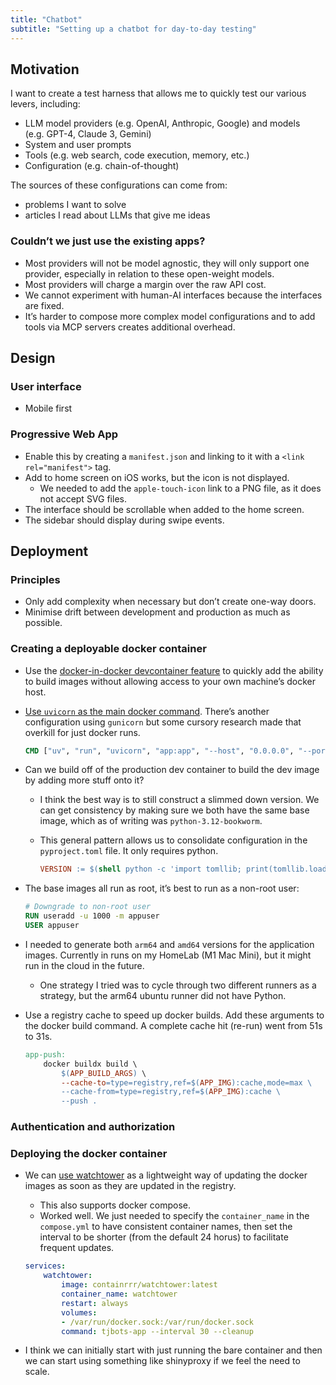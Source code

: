 ```yaml
---
title: "Chatbot"
subtitle: "Setting up a chatbot for day-to-day testing"
---
```


## Motivation

I want to create a test harness that allows me to quickly test our various levers, including:

-   LLM model providers (e.g. OpenAI, Anthropic, Google) and models (e.g. GPT-4, Claude 3, Gemini)
-   System and user prompts
-   Tools (e.g. web search, code execution, memory, etc.)
-   Configuration (e.g. chain-of-thought)

The sources of these configurations can come from:

-   problems I want to solve
-   articles I read about LLMs that give me ideas

### Couldn't we just use the existing apps?

-   Most providers will not be model agnostic, they will only support one provider, especially in relation to these open-weight models.
-   Most providers will charge a margin over the raw API cost.
-   We cannot experiment with human-AI interfaces because the interfaces are fixed.
-   It's harder to compose more complex model configurations and to add tools via MCP servers creates additional overhead.

## Design

### User interface

-   Mobile first

### Progressive Web App

-   Enable this by creating a `manifest.json` and linking to it with a `<link rel="manifest">` tag.
-   Add to home screen on iOS works, but the icon is not displayed.
    -   We needed to add the `apple-touch-icon` link to a PNG file, as it does not accept SVG files.
-   The interface should be scrollable when added to the home screen.
-   The sidebar should display during swipe events.

## Deployment

### Principles

-   Only add complexity when necessary but don't create one-way doors.
-   Minimise drift between development and production as much as possible.

### Creating a deployable docker container

-   Use the [docker-in-docker devcontainer feature](https://github.com/devcontainers/features/blob/main/src/docker-in-docker/README.md) to quickly add the ability to build images without allowing access to your own machine's docker host.

-   [Use `uvicorn` as the main docker command](https://hosting.analythium.io/containerizing-shiny-for-python-and-shinylive-applications/). There's another configuration using `gunicorn` but some cursory research made that overkill for just docker runs.

    ``` dockerfile
    CMD ["uv", "run", "uvicorn", "app:app", "--host", "0.0.0.0", "--port", "8080"]
    ```

-   Can we build off of the production dev container to build the dev image by adding more stuff onto it?

    -   I think the best way is to still construct a slimmed down version. We can get consistency by making sure we both have the same base image, which as of writing was `python-3.12-bookworm`.

    -   This general pattern allows us to consolidate configuration in the `pyproject.toml` file. It only requires python.

        ``` makefile
        VERSION := $(shell python -c 'import tomllib; print(tomllib.load(open("pyproject.toml", "rb"))["project"]["version"])')
        ```

-   The base images all run as root, it's best to run as a non-root user:

    ``` dockerfile
    # Downgrade to non-root user 
    RUN useradd -u 1000 -m appuser
    USER appuser
    ```

-   I needed to generate both `arm64` and `amd64` versions for the application images. Currently in runs on my HomeLab (M1 Mac Mini), but it might run in the cloud in the future.

    -   One strategy I tried was to cycle through two different runners as a strategy, but the arm64 ubuntu runner did not have Python.

-   Use a registry cache to speed up docker builds. Add these arguments to the docker build command. A complete cache hit (re-run) went from 51s to 31s.

    ``` makefile
    app-push:
        docker buildx build \
            $(APP_BUILD_ARGS) \
            --cache-to=type=registry,ref=$(APP_IMG):cache,mode=max \
            --cache-from=type=registry,ref=$(APP_IMG):cache \
            --push . 
    ```

### Authentication and authorization

### Deploying the docker container

-   We can [use watchtower](https://containrrr.dev/watchtower/) as a lightweight way of updating the docker images as soon as they are updated in the registry.

    -   This also supports docker compose.
    -   Worked well. We just needed to specify the `container_name` in the `compose.yml` to have consistent container names, then set the interval to be shorter (from the default 24 horus) to facilitate frequent updates.

    ``` yaml
    services:
        watchtower:
            image: containrrr/watchtower:latest
            container_name: watchtower
            restart: always
            volumes:
            - /var/run/docker.sock:/var/run/docker.sock
            command: tjbots-app --interval 30 --cleanup
    ```

-   I think we can initially start with just running the bare container and then we can start using something like shinyproxy if we feel the need to scale.